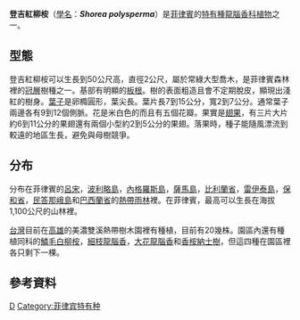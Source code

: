 {{unreferenced|time=2015-02-12T03:53:50+00:00}}
{{Speciesbox 
| taxon = Shorea polysperma
|status = LC
|status_system = IUCN3.1
|status_ref = <ref name="iucn status 16 November 2021">{{cite iucn |author=Energy Development Corporation |date=2020 |title=''Shorea polysperma'' |volume=2020 |page=e.T33141A114505196 |doi=10.2305/IUCN.UK.2020-1.RLTS.T33141A114505196.en |access-date=16 November 2021}}</ref>
| binomial_authority = (Blanco) Merr.
| synonyms = ''Shorea warburgii''
}}
'''登吉紅柳桉'''（[[學名|學名]]：'''''Shorea polysperma'''''）是[[菲律賓|菲律賓]]的[[特有種|特有種]][[龍腦香科|龍腦香科]][[植物|植物]]之一。

== 型態 ==
登吉紅柳桉可以生長到50公尺高，直徑2公尺，屬於常綠大型喬木，是菲律賓森林裡的[[林冠|冠層]]樹種之一。基部有明顯的[[板根|板根]]。樹的表面粗造且會不定期脫皮，顯現出淺紅的樹身。[[葉子|葉子]]是卵橢圓形，葉尖長。葉片長7到15公分，寬2到7公分。通常葉子兩邊各有9到12個側脈。花是米白色的而且有五個花瓣。果實是[[翅果|翅果]]，有三片大片約6到11公分的果翅還有兩個小型約2到5公分的果翅。落果時，種子能隨風漂流到較遠的地區生長，避免與母樹競爭。

== 分布 ==
分布在菲律賓的[[呂宋|呂宋]]，[[波利略島|波利略島]]，[[內格羅斯島|內格羅斯島]]，[[薩馬島|薩馬島]]，[[比利蘭省|比利蘭省]]，[[雷伊泰島|雷伊泰島]]，[[保和省|保和省]]，[[民答那峨島|民答那峨島]]和[[巴西蘭省|巴西蘭省]]的[[熱帶雨林|熱帶雨林]]裡。在菲律賓，最高可以生長在海拔1,100公尺的山林裡。

[[台灣|台灣]]目前在[[高雄|高雄]]的美濃雙溪熱帶樹木園裡有種植，目前有20幾株。園區內還有種植同科的[[鱗毛白柳桉|鱗毛白柳桉]]，[[纖細龍腦香|細枝龍腦香]]，[[大花龍腦香|大花龍腦香]]和[[香桉納士樹|香桉納士樹]]，但這四種在園區裡各只剩下一棵。

== 參考資料 ==
{{reflist}}
{{DEFAULTSORT:Shorea polysperma}}
{{taxonbar}}
[[Category:娑罗属|D]]
[[Category:菲律宾特有种|Category:菲律宾特有种]]